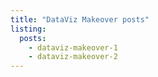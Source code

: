 ```yaml
---
title: "DataViz Makeover posts"
listing:
  posts:
    - dataviz-makeover-1
    - dataviz-makeover-2
---
```

